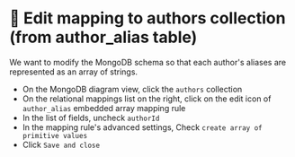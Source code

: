 
# 👐 Edit mapping to authors collection (from author_alias table)

We want to modify the MongoDB schema so that each author's aliases are represented as an array of strings. 

- On the MongoDB diagram view, click the `authors` collection
- On the relational mappings list on the right, click on the edit icon of `author_alias` embedded array mapping rule
- In the list of fields, uncheck `authorId`
- In the mapping rule's advanced settings, Check `create array of primitive values`
- Click `Save and close`

<Screenshot url="https://www.mongodb.com/products/tools/relational-migrator" src="img/110-image-001.png" alt="Screenshot of the connect modal" />


